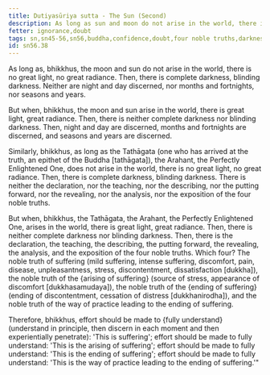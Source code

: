 ```yaml
---
title: Dutiyasūriya sutta - The Sun (Second)
description: As long as sun and moon do not arise in the world, there is complete darkness. Similarly, as long as the Buddha has not arisen in the world, there is complete darkness, dense darkness.
fetter: ignorance,doubt
tags: sn,sn45-56,sn56,buddha,confidence,doubt,four noble truths,darkness,light
id: sn56.38
---
```


As long as, bhikkhus, the moon and sun do not arise in the world, there is no great light, no great radiance. Then, there is complete darkness, blinding darkness. Neither are night and day discerned, nor months and fortnights, nor seasons and years.

But when, bhikkhus, the moon and sun arise in the world, there is great light, great radiance. Then, there is neither complete darkness nor blinding darkness. Then, night and day are discerned, months and fortnights are discerned, and seasons and years are discerned.

Similarly, bhikkhus, as long as the Tathāgata (one who has arrived at the truth, an epithet of the Buddha [tathāgata]), the Arahant, the Perfectly Enlightened One, does not arise in the world, there is no great light, no great radiance. Then, there is complete darkness, blinding darkness. There is neither the declaration, nor the teaching, nor the describing, nor the putting forward, nor the revealing, nor the analysis, nor the exposition of the four noble truths.

But when, bhikkhus, the Tathāgata, the Arahant, the Perfectly Enlightened One, arises in the world, there is great light, great radiance. Then, there is neither complete darkness nor blinding darkness. Then, there is the declaration, the teaching, the describing, the putting forward, the revealing, the analysis, and the exposition of the four noble truths. Which four? The noble truth of suffering (mild suffering, intense suffering, discomfort, pain, disease, unpleasantness, stress, discontentment, dissatisfaction [dukkha]), the noble truth of the \{arising of suffering} (source of stress, appearance of discomfort [dukkhasamudaya]), the noble truth of the \{ending of suffering} (ending of discontentment, cessation of distress [dukkhanirodha]), and the noble truth of the way of practice leading to the ending of suffering.

Therefore, bhikkhus, effort should be made to \{fully understand} (understand in principle, then discern in each moment and then experientially penetrate): 'This is suffering';
effort should be made to fully understand: 'This is the arising of suffering';
effort should be made to fully understand: 'This is the ending of suffering';
effort should be made to fully understand: 'This is the way of practice leading to the ending of suffering.'"
